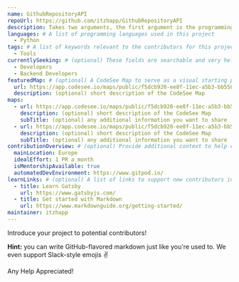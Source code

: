 ```yaml
---
name: GithubRepositoryAPI
repoUrl: https://github.com/itzhapp/GithubRepositoryAPI
description: Takes two arguments, the first argument is the programming language and the second one is page number. Example: Python 3 -> returns repositories with Python on page 3. Returns JSON "name", "link", "description"
languages: # A list of programming languages used in this project
  - Python
tags: # A list of keywords relevant to the contributors for this project
  - Tools
currentlySeeking: # (optional) These fields are searchable and very helpful for contributors to match well with your project
  - Developers
  - Backend Developers
featuredMap: # (optional) A CodeSee Map to serve as a visual starting point for contributors
  url: https://app.codesee.io/maps/public/f5dcb920-ee8f-11ec-a5b3-bb55880b8b59
  description: (optional) short description of the CodeSee Map
maps:
  - url: https://app.codesee.io/maps/public/f5dcb920-ee8f-11ec-a5b3-bb55880b8b59
    description: (optional) short description of the CodeSee Map
    subTitle: (optional) any additional information you want to share
  - url: https://app.codesee.io/maps/public/f5dcb920-ee8f-11ec-a5b3-bb55880b8b59
    description: (optional) short description of the CodeSee Map
    subTitle: (optional) any additional information you want to share
contributionOverview: # (optional) Provide additional context to help contributors match well with your project
  mainLocation: Europe
  idealEffort: 1 PR a month
  isMentorshipAvailable: true
  automatedDevEnvironment: https://www.gitpod.io/
learnLinks: # (optional) A list of links to support new contributors in learning about your project and tech stack and culture / community
  - title: Learn Gatsby
    url: https://www.gatsbyjs.com/
  - title: Get started with Markdown
    url: https://www.markdownguide.org/getting-started/
maintainer: itzhapp
---
```


<!-- Divide your content into sections using our handy shortcodes. Each section is optional -->

<Overview>

Introduce your project to potential contributors!

**Hint:** you can write GitHub-flavored markdown just like you're used to. We even support Slack-style emojis :v:

</Overview>

<Contributing>

Any Help Appreciated! 

</Contributing>